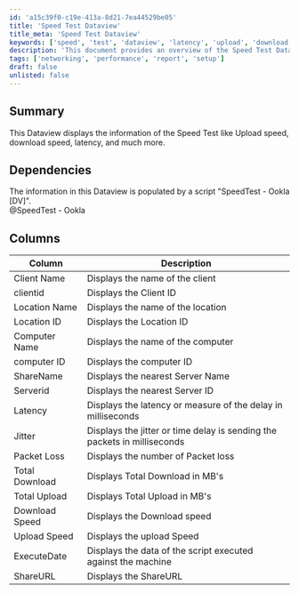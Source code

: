 ```yaml
---
id: 'a15c39f0-c19e-413a-8d21-7ea44529be05'
title: 'Speed Test Dataview'
title_meta: 'Speed Test Dataview'
keywords: ['speed', 'test', 'dataview', 'latency', 'upload', 'download', 'packet', 'loss', 'jitter', 'performance']
description: 'This document provides an overview of the Speed Test Dataview, detailing how it displays key metrics such as upload speed, download speed, and latency. It also outlines the dependencies and columns included in the Dataview for enhanced performance monitoring.'
tags: ['networking', 'performance', 'report', 'setup']
draft: false
unlisted: false
---
```

## Summary

This Dataview displays the information of the Speed Test like Upload speed, download speed, latency, and much more.

## Dependencies

The information in this Dataview is populated by a script "SpeedTest - Ookla [DV]".  
@SpeedTest - Ookla

## Columns

| Column           | Description                                                       |
|------------------|-------------------------------------------------------------------|
| Client Name      | Displays the name of the client                                   |
| clientid         | Displays the Client ID                                            |
| Location Name    | Displays the name of the location                                 |
| Location ID      | Displays the Location ID                                          |
| Computer Name    | Displays the name of the computer                                 |
| computer ID      | Displays the computer ID                                          |
| ShareName        | Displays the nearest Server Name                                  |
| Serverid         | Displays the nearest Server ID                                    |
| Latency          | Displays the latency or measure of the delay in milliseconds      |
| Jitter           | Displays the jitter or time delay is sending the packets in milliseconds |
| Packet Loss      | Displays the number of Packet loss                                |
| Total Download    | Displays Total Download in MB's                                   |
| Total Upload     | Displays Total Upload in MB's                                     |
| Download Speed   | Displays the Download speed                                       |
| Upload Speed     | Displays the upload Speed                                         |
| ExecuteDate      | Displays the data of the script executed against the machine      |
| ShareURL         | Displays the ShareURL                                            |














